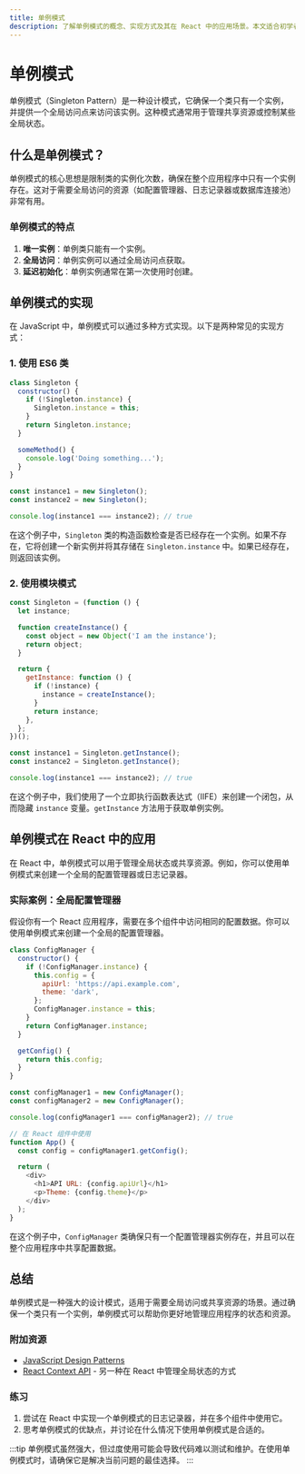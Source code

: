 ```yaml
---
title: 单例模式
description: 了解单例模式的概念、实现方式及其在 React 中的应用场景。本文适合初学者，包含代码示例和实际案例。
---
```


# 单例模式

单例模式（Singleton Pattern）是一种设计模式，它确保一个类只有一个实例，并提供一个全局访问点来访问该实例。这种模式通常用于管理共享资源或控制某些全局状态。

## 什么是单例模式？

单例模式的核心思想是限制类的实例化次数，确保在整个应用程序中只有一个实例存在。这对于需要全局访问的资源（如配置管理器、日志记录器或数据库连接池）非常有用。

### 单例模式的特点

1. **唯一实例**：单例类只能有一个实例。
2. **全局访问**：单例实例可以通过全局访问点获取。
3. **延迟初始化**：单例实例通常在第一次使用时创建。

## 单例模式的实现

在 JavaScript 中，单例模式可以通过多种方式实现。以下是两种常见的实现方式：

### 1. 使用 ES6 类

```javascript
class Singleton {
  constructor() {
    if (!Singleton.instance) {
      Singleton.instance = this;
    }
    return Singleton.instance;
  }

  someMethod() {
    console.log('Doing something...');
  }
}

const instance1 = new Singleton();
const instance2 = new Singleton();

console.log(instance1 === instance2); // true
```

在这个例子中，`Singleton` 类的构造函数检查是否已经存在一个实例。如果不存在，它将创建一个新实例并将其存储在 `Singleton.instance` 中。如果已经存在，则返回该实例。

### 2. 使用模块模式

```javascript
const Singleton = (function () {
  let instance;

  function createInstance() {
    const object = new Object('I am the instance');
    return object;
  }

  return {
    getInstance: function () {
      if (!instance) {
        instance = createInstance();
      }
      return instance;
    },
  };
})();

const instance1 = Singleton.getInstance();
const instance2 = Singleton.getInstance();

console.log(instance1 === instance2); // true
```

在这个例子中，我们使用了一个立即执行函数表达式（IIFE）来创建一个闭包，从而隐藏 `instance` 变量。`getInstance` 方法用于获取单例实例。

## 单例模式在 React 中的应用

在 React 中，单例模式可以用于管理全局状态或共享资源。例如，你可以使用单例模式来创建一个全局的配置管理器或日志记录器。

### 实际案例：全局配置管理器

假设你有一个 React 应用程序，需要在多个组件中访问相同的配置数据。你可以使用单例模式来创建一个全局的配置管理器。

```javascript
class ConfigManager {
  constructor() {
    if (!ConfigManager.instance) {
      this.config = {
        apiUrl: 'https://api.example.com',
        theme: 'dark',
      };
      ConfigManager.instance = this;
    }
    return ConfigManager.instance;
  }

  getConfig() {
    return this.config;
  }
}

const configManager1 = new ConfigManager();
const configManager2 = new ConfigManager();

console.log(configManager1 === configManager2); // true

// 在 React 组件中使用
function App() {
  const config = configManager1.getConfig();

  return (
    <div>
      <h1>API URL: {config.apiUrl}</h1>
      <p>Theme: {config.theme}</p>
    </div>
  );
}
```

在这个例子中，`ConfigManager` 类确保只有一个配置管理器实例存在，并且可以在整个应用程序中共享配置数据。

## 总结

单例模式是一种强大的设计模式，适用于需要全局访问或共享资源的场景。通过确保一个类只有一个实例，单例模式可以帮助你更好地管理应用程序的状态和资源。

### 附加资源

- [JavaScript Design Patterns](https://www.dofactory.com/javascript/design-patterns/singleton)
- [React Context API](https://reactjs.org/docs/context.html) - 另一种在 React 中管理全局状态的方式

### 练习

1. 尝试在 React 中实现一个单例模式的日志记录器，并在多个组件中使用它。
2. 思考单例模式的优缺点，并讨论在什么情况下使用单例模式是合适的。

:::tip
单例模式虽然强大，但过度使用可能会导致代码难以测试和维护。在使用单例模式时，请确保它是解决当前问题的最佳选择。
:::